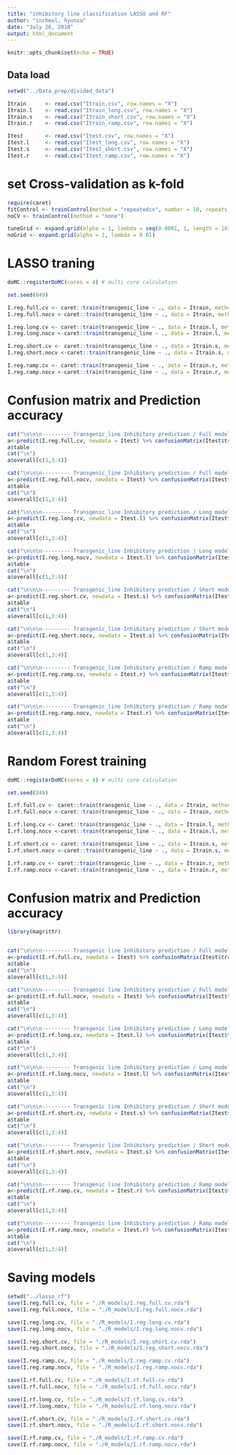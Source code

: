 ```yaml
---
title: "inhibitory line classification LASSO and RF"
author: "incheol, hyunsu"
date: "July 26, 2018"
output: html_document
---
```


```r
knitr::opts_chunk$set(echo = TRUE)
```

## Data load

```r
setwd("../Data_prep/divided_data")

Itrain		<- read.csv("Itrain.csv", row.names = "X")
Itrain.l	<- read.csv("Itrain_long.csv", row.names = "X")
Itrain.s	<- read.csv("Itrain_short.csv", row.names = "X")
Itrain.r	<- read.csv("Itrain_ramp.csv", row.names = "X")

Itest		<- read.csv("Itest.csv", row.names = "X")
Itest.l		<- read.csv("Itest_long.csv", row.names = "X")
Itest.s		<- read.csv("Itest_short.csv", row.names = "X")
Itest.r		<- read.csv("Itest_ramp.csv", row.names = "X")
```


# set Cross-validation as k-fold
```r
require(caret)
fitControl <- trainControl(method = "repeatedcv", number = 10, repeats = 5)
noCV <- trainControl(method = "none")

tuneGrid <- expand.grid(alpha = 1, lambda = seq(0.0001, 1, length = 10))
noGrid <- expand.grid(alpha = 1, lambda = 0.01)
```

# LASSO traning
```r
doMC::registerDoMC(cores = 4) # multi core calculation

set.seed(849)

I.reg.full.cv <- caret::train(transgenic_line ~ ., data = Itrain, method = "glmnet", trControl = fitControl, tuneGrid = tuneGrid)
I.reg.full.nocv <-caret::train(transgenic_line ~ ., data = Itrain, method = "glmnet", trControl = noCV, tuneGrid = noGrid)

I.reg.long.cv <- caret::train(transgenic_line ~ ., data = Itrain.l, method = "glmnet", trControl = fitControl, tuneGrid = tuneGrid)
I.reg.long.nocv <-caret::train(transgenic_line ~ ., data = Itrain.l, method = "glmnet", trControl = noCV, tuneGrid = noGrid)

I.reg.short.cv <- caret::train(transgenic_line ~ ., data = Itrain.s, method = "glmnet", trControl = fitControl, tuneGrid = tuneGrid)
I.reg.short.nocv <-caret::train(transgenic_line ~ ., data = Itrain.s, method = "glmnet", trControl = noCV, tuneGrid = noGrid)

I.reg.ramp.cv <- caret::train(transgenic_line ~ ., data = Itrain.r, method = "glmnet", trControl = fitControl, tuneGrid = tuneGrid)
I.reg.ramp.nocv <-caret::train(transgenic_line ~ ., data = Itrain.r, method = "glmnet", trControl = noCV, tuneGrid = noGrid)
```

# Confusion matrix and Prediction accuracy
```r


cat("\n\n\n--------- Transgenic_line Inhibitory prediction / Full model / LASSO with CV ----------\n")
a<-predict(I.reg.full.cv, newdata = Itest) %>% confusionMatrix(Itest$transgenic_line)
a$table
cat("\n")
a$overall[c(1,3:4)]

cat("\n\n\n--------- Transgenic_line Inhibitory prediction / Full model / LASSO without CV ----------\n")
a<-predict(I.reg.full.nocv, newdata = Itest) %>% confusionMatrix(Itest$transgenic_line)
a$table
cat("\n")
a$overall[c(1,3:4)]

cat("\n\n\n--------- Transgenic_line Inhibitory prediction / Long model / LASSO with CV ----------\n")
a<-predict(I.reg.long.cv, newdata = Itest.l) %>% confusionMatrix(Itest$transgenic_line)
a$table
cat("\n")
a$overall[c(1,3:4)]

cat("\n\n\n--------- Transgenic_line Inhibitory prediction / Long model / LASSO without CV ----------\n")
a<-predict(I.reg.long.nocv, newdata = Itest.l) %>% confusionMatrix(Itest$transgenic_line)
a$table
cat("\n")
a$overall[c(1,3:4)]

cat("\n\n\n--------- Transgenic_line Inhibitory prediction / Short model / LASSO with CV ----------\n")
a<-predict(I.reg.short.cv, newdata = Itest.s) %>% confusionMatrix(Itest$transgenic_line)
a$table
cat("\n")
a$overall[c(1,3:4)]

cat("\n\n\n--------- Transgenic_line Inhibitory prediction / Short model / LASSO without CV ----------\n")
a<-predict(I.reg.short.nocv, newdata = Itest.s) %>% confusionMatrix(Itest$transgenic_line)
a$table
cat("\n")
a$overall[c(1,3:4)]

cat("\n\n\n--------- Transgenic_line Inhibitory prediction / Ramp model / LASSO with CV ----------\n")
a<-predict(I.reg.ramp.cv, newdata = Itest.r) %>% confusionMatrix(Itest$transgenic_line)
a$table
cat("\n")
a$overall[c(1,3:4)]

cat("\n\n\n--------- Transgenic_line Inhibitory prediction / Ramp model / LASSO without CV ----------\n")
a<-predict(I.reg.ramp.nocv, newdata = Itest.r) %>% confusionMatrix(Itest$transgenic_line)
a$table
cat("\n")
a$overall[c(1,3:4)]


```


# Random Forest training
```r
doMC::registerDoMC(cores = 4) # multi core calculation

set.seed(849)

I.rf.full.cv <- caret::train(transgenic_line ~ ., data = Itrain, method = "rf", trControl = fitControl)
I.rf.full.nocv <-caret::train(transgenic_line ~ ., data = Itrain, method = "rf", trControl = noCV)

I.rf.long.cv <- caret::train(transgenic_line ~ ., data = Itrain.l, method = "rf", trControl = fitControl)
I.rf.long.nocv <-caret::train(transgenic_line ~ ., data = Itrain.l, method = "rf", trControl = noCV)

I.rf.short.cv <- caret::train(transgenic_line ~ ., data = Itrain.s, method = "rf", trControl = fitControl)
I.rf.short.nocv <-caret::train(transgenic_line ~ ., data = Itrain.s, method = "rf", trControl = noCV)

I.rf.ramp.cv <- caret::train(transgenic_line ~ ., data = Itrain.r, method = "rf", trControl = fitControl)
I.rf.ramp.nocv <-caret::train(transgenic_line ~ ., data = Itrain.r, method = "rf", trControl = noCV)

```


# Confusion matrix and Prediction accuracy
```r
library(magrittr)


cat("\n\n\n--------- Transgenic line Inhibitory prediction / Full model / RANDOM FOREST with CV ----------\n")
a<-predict(I.rf.full.cv, newdata = Itest) %>% confusionMatrix(Itest$transgenic_line)
a$table
cat("\n")
a$overall[c(1,3:4)]

cat("\n\n\n--------- Transgenic line Inhibitory prediction / Full model / RANDOM FOREST without CV ----------\n")
a<-predict(I.rf.full.nocv, newdata = Itest) %>% confusionMatrix(Itest$transgenic_line)
a$table
cat("\n")
a$overall[c(1,3:4)]

cat("\n\n\n--------- Transgenic line Inhibitory prediction / Long model / RANDOM FOREST with CV ----------\n")
a<-predict(I.rf.long.cv, newdata = Itest.l) %>% confusionMatrix(Itest$transgenic_line)
a$table
cat("\n")
a$overall[c(1,3:4)]

cat("\n\n\n--------- Transgenic line Inhibitory prediction / Long model / RANDOM FOREST without CV ----------\n")
a<-predict(I.rf.long.nocv, newdata = Itest.l) %>% confusionMatrix(Itest$transgenic_line)
a$table
cat("\n")
a$overall[c(1,3:4)]

cat("\n\n\n--------- Transgenic line Inhibitory prediction / Short model / RANDOM FOREST with CV ----------\n")
a<-predict(I.rf.short.cv, newdata = Itest.s) %>% confusionMatrix(Itest$transgenic_line)
a$table
cat("\n")
a$overall[c(1,3:4)]

cat("\n\n\n--------- Transgenic line Inhibitory prediction / Short model / RANDOM FOREST without CV ----------\n")
a<-predict(I.rf.short.nocv, newdata = Itest.s) %>% confusionMatrix(Itest$transgenic_line)
a$table
cat("\n")
a$overall[c(1,3:4)]

cat("\n\n\n--------- Transgenic line Inhibitory prediction / Ramp model / RANDOM FOREST with CV ----------\n")
a<-predict(I.rf.ramp.cv, newdata = Itest.r) %>% confusionMatrix(Itest$transgenic_line)
a$table
cat("\n")
a$overall[c(1,3:4)]

cat("\n\n\n--------- Transgenic line Inhibitory prediction / Ramp model / RANDOM FOREST without CV ----------\n")
a<-predict(I.rf.ramp.nocv, newdata = Itest.r) %>% confusionMatrix(Itest$transgenic_line)
a$table
cat("\n")
a$overall[c(1,3:4)]
```

# Saving models
```r
setwd("../lasso_rf")
save(I.reg.full.cv, file = "./R_models/I.reg.full.cv.rda")
save(I.reg.full.nocv, file = "./R_models/I.reg.full.nocv.rda")

save(I.reg.long.cv, file = "./R_models/I.reg.long.cv.rda")
save(I.reg.long.nocv, file = "./R_models/I.reg.long.nocv.rda")

save(I.reg.short.cv, file = "./R_models/I.reg.short.cv.rda")
save(I.reg.short.nocv, file = "./R_models/I.reg.short.nocv.rda")

save(I.reg.ramp.cv, file = "./R_models/I.reg.ramp.cv.rda")
save(I.reg.ramp.nocv, file = "./R_models/I.reg.ramp.nocv.rda")

save(I.rf.full.cv, file = "./R_models/I.rf.full.cv.rda")
save(I.rf.full.nocv, file = "./R_models/I.rf.full.nocv.rda")

save(I.rf.long.cv, file = "./R_models/I.rf.long.cv.rda")
save(I.rf.long.nocv, file = "./R_models/I.rf.long.nocv.rda")

save(I.rf.short.cv, file = "./R_models/I.rf.short.cv.rda")
save(I.rf.short.nocv, file = "./R_models/I.rf.short.nocv.rda")

save(I.rf.ramp.cv, file = "./R_models/I.rf.ramp.cv.rda")
save(I.rf.ramp.nocv, file = "./R_models/I.rf.ramp.nocv.rda")

```